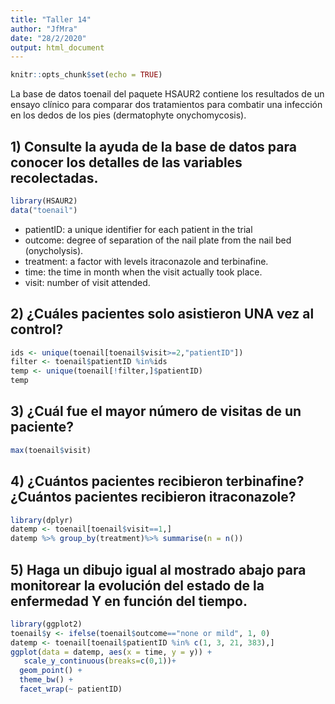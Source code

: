 ---
title: "Taller 14"
author: "JfMra"
date: "28/2/2020"
output: html_document
---

```{r setup, include=FALSE}
knitr::opts_chunk$set(echo = TRUE)
```

La base de datos toenail del paquete HSAUR2 contiene los resultados de un ensayo clínico para comparar dos tratamientos para combatir una infección en los dedos de los pies (dermatophyte onychomycosis).

## 1) Consulte la ayuda de la base de datos para conocer los detalles de las variables recolectadas.
```{r}
library(HSAUR2)
data("toenail")
```
- patientID: a unique identifier for each patient in the trial
- outcome: degree of separation of the nail plate from the nail bed (onycholysis).
- treatment: a factor with levels itraconazole and terbinafine.
- time: the time in month when the visit actually took place.
- visit: number of visit attended.

## 2) ¿Cuáles pacientes solo asistieron UNA vez al control?
```{r}
ids <- unique(toenail[toenail$visit>=2,"patientID"])
filter <- toenail$patientID %in%ids
temp <- unique(toenail[!filter,]$patientID)
temp
```



## 3) ¿Cuál fue el mayor número de visitas de un paciente?

```{r}
max(toenail$visit)
```


## 4) ¿Cuántos pacientes recibieron terbinafine? ¿Cuántos pacientes recibieron itraconazole?
```{r}
library(dplyr)
datemp <- toenail[toenail$visit==1,]
datemp %>% group_by(treatment)%>% summarise(n = n())
```


## 5) Haga un dibujo igual al mostrado abajo para monitorear la evolución del estado de la enfermedad Y en función del tiempo.

```{r}
library(ggplot2)
toenail$y <- ifelse(toenail$outcome=="none or mild", 1, 0) 
datemp <- toenail[toenail$patientID %in% c(1, 3, 21, 383),]
ggplot(data = datemp, aes(x = time, y = y)) +
   scale_y_continuous(breaks=c(0,1))+
  geom_point() +
  theme_bw() +
  facet_wrap(~ patientID)

```

